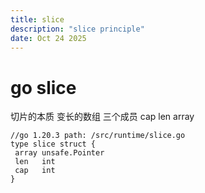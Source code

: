 ```yaml
---
title: slice
description: "slice principle"
date: Oct 24 2025
---
```


# go slice

切片的本质 变长的数组  三个成员 cap len array 
```
//go 1.20.3 path: /src/runtime/slice.go
type slice struct {
 array unsafe.Pointer
 len   int
 cap   int
}
```


